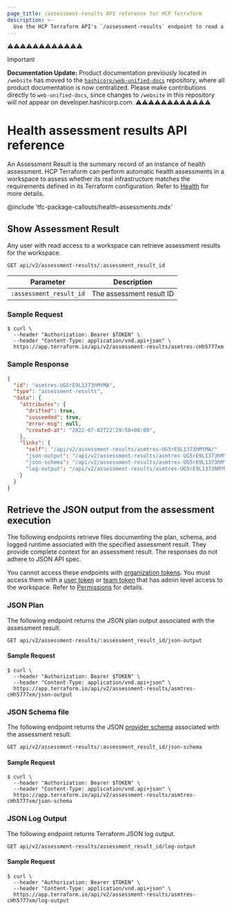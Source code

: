 ```yaml
---
page_title: /assessment-results API reference for HCP Terraform
description: >-
  Use the HCP Terraform API's `/assessment-results` endpoint to read a health assessment's results, including details on continuous validation and drift detection.
---
```


⚠️⚠️⚠️⚠️⚠️⚠️⚠️⚠️⚠️⚠️⚠️⚠️
> [!IMPORTANT]  
> **Documentation Update:** Product documentation previously located in `/website` has moved to the [`hashicorp/web-unified-docs`](https://github.com/hashicorp/web-unified-docs) repository, where all product documentation is now centralized. Please make contributions directly to `web-unified-docs`, since changes to `/website` in this repository will not appear on developer.hashicorp.com.
⚠️⚠️⚠️⚠️⚠️⚠️⚠️⚠️⚠️⚠️⚠️⚠️

[200]: https://developer.mozilla.org/en-US/docs/Web/HTTP/Status/200

[400]: https://developer.mozilla.org/en-US/docs/Web/HTTP/Status/400

[401]: https://developer.mozilla.org/en-US/docs/Web/HTTP/Status/401

[403]: https://developer.mozilla.org/en-US/docs/Web/HTTP/Status/403

[404]: https://developer.mozilla.org/en-US/docs/Web/HTTP/Status/404

[422]: https://developer.mozilla.org/en-US/docs/Web/HTTP/Status/422

[500]: https://developer.mozilla.org/en-US/docs/Web/HTTP/Status/500

[504]: https://developer.mozilla.org/en-US/docs/Web/HTTP/Status/504

# Health assessment results API reference

An Assessment Result is the summary record of an instance of health assessment. HCP Terraform can perform automatic health assessments in a workspace to assess whether its real infrastructure matches the requirements defined in its Terraform configuration. Refer to [Health](/terraform/cloud-docs/workspaces/health) for more details.

<!-- BEGIN: TFC:only name:pnp-callout -->
@include 'tfc-package-callouts/health-assessments.mdx'
<!-- END: TFC:only name:pnp-callout -->

## Show Assessment Result

Any user with read access to a workspace can retrieve assessment results for the workspace.

`GET api/v2/assessment-results/:assessment_result_id`

| Parameter               | Description              |
| ----------------------- | ------------------------ |
| `:assessment_result_id` | The assessment result ID |


### Sample Request

```shell
$ curl \
  --header "Authorization: Bearer $TOKEN" \
  --header "Content-Type: application/vnd.api+json" \
  https://app.terraform.io/api/v2/assessment-results/asmtres-cHh5777xm
```

### Sample Response

```json
{
  "id": "asmtres-UG5rE9L1373hMYMA",
  "type": "assessment-results",
  "data": {
    "attributes": {
      "drifted": true,
      "succeeded": true,
      "error-msg": null,
      "created-at": "2022-07-02T22:29:58+00:00",
    },
    "links": {
      "self": "/api/v2/assessment-results/asmtres-UG5rE9L1373hMYMA/"
      "json-output": "/api/v2/assessment-results/asmtres-UG5rE9L1373hMYMA/json-output"
      "json-schema": "/api/v2/assessment-results/asmtres-UG5rE9L1373hMYMA/json-schema"
      "log-output": "/api/v2/assessment-results/asmtres-UG5rE9L1373hMYMA/log-output"
    }
  }
}
```

## Retrieve the JSON output from the assessment execution

The following endpoints retrieve files documenting the plan, schema, and logged runtime associated with the specified assessment result. They provide complete context for an assessment result. The responses do not adhere to JSON API spec. 

You cannot access these endpoints with [organization tokens](/terraform/cloud-docs/users-teams-organizations/api-tokens#organization-api-tokens). You must access them with a [user token](/terraform/cloud-docs/users-teams-organizations/users#api-tokens) or [team token](/terraform/cloud-docs/users-teams-organizations/api-tokens#team-api-tokens) that has admin level access to the workspace. Refer to [Permissions](/terraform/cloud-docs/users-teams-organizations/permissions) for details.

[permissions-citation]: #intentionally-unused---keep-for-maintainers

### JSON Plan

The following endpoint returns the JSON plan output associated with the assessment result.

`GET api/v2/assessment-results/:assessment_result_id/json-output`

#### Sample Request

```shell
$ curl \
  --header "Authorization: Bearer $TOKEN" \
  --header "Content-Type: application/vnd.api+json" \
  https://app.terraform.io/api/v2/assessment-results/asmtres-cHh5777xm/json-output
```

### JSON Schema file

The following endpoint returns the JSON [provider schema](/terraform/cli/commands/providers/schema) associated with the assessment result.

`GET api/v2/assessment-results/:assessment_result_id/json-schema`

#### Sample Request

```shell
$ curl \
  --header "Authorization: Bearer $TOKEN" \
  --header "Content-Type: application/vnd.api+json" \
  https://app.terraform.io/api/v2/assessment-results/asmtres-cHh5777xm/json-schema
```

### JSON Log Output

The following endpoint returns Terraform JSON log output.

`GET api/v2/assessment-results/assessment_result_id/log-output`

#### Sample Request

```shell
$ curl \
  --header "Authorization: Bearer $TOKEN" \
  --header "Content-Type: application/vnd.api+json" \
  https://app.terraform.io/api/v2/assessment-results/asmtres-cHh5777xm/log-output
```
